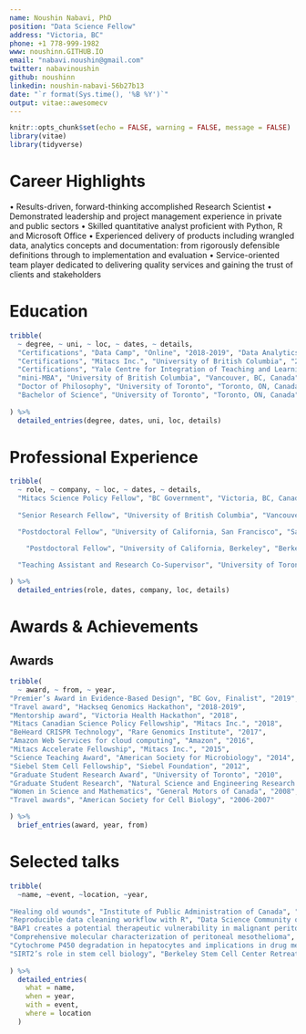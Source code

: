 ```yaml
---
name: Noushin Nabavi, PhD
position: "Data Science Fellow"
address: "Victoria, BC"
phone: +1 778-999-1982
www: noushinn.GITHUB.IO
email: "nabavi.noushin@gmail.com"
twitter: nabavinoushin
github: noushinn
linkedin: noushin-nabavi-56b27b13
date: "`r format(Sys.time(), '%B %Y')`"
output: vitae::awesomecv
---
```

  
```r
knitr::opts_chunk$set(echo = FALSE, warning = FALSE, message = FALSE)
library(vitae)
library(tidyverse)
```

# Career Highlights

•	Results-driven, forward-thinking accomplished Research Scientist
•	Demonstrated leadership and project management experience in private and public sectors
•	Skilled quantitative analyst proficient with Python, R and Microsoft Office 
•	Experienced delivery of products including wrangled data, analytics concepts and documentation: from rigorously defensible definitions through to implementation and evaluation 
•	Service-oriented team player dedicated to delivering quality services and gaining the trust of clients and stakeholders


# Education
```r
tribble(
  ~ degree, ~ uni, ~ loc, ~ dates, ~ details,
  "Certifications", "Data Camp", "Online", "2018-2019", "Data Analytics using R",
  "Certifications", "Mitacs Inc.", "University of British Columbia", "2017-2019", "Project Management and Agile Transformation",
  "Certifications", "Yale Centre for Integration of Teaching and Learning", "Online Summer Institute for Teaching", "2018", "Teaching best practices",
  "mini-MBA", "University of British Columbia", "Vancouver, BC, Canada", "2018", "Business Administration for Academics",
  "Doctor of Philosophy", "University of Toronto", "Toronto, ON, Canada", "2005-2011", "Cell and Systems Biology",
  "Bachelor of Science", "University of Toronto", "Toronto, ON, Canada", "2001-2005", "Honors in Cell and Molecular Biology"
  
) %>% 
  detailed_entries(degree, dates, uni, loc, details)
```

# Professional Experience
```r
tribble(
  ~ role, ~ company, ~ loc, ~ dates, ~ details,
  "Mitacs Science Policy Fellow", "BC Government", "Victoria, BC, Canada", "September 2018 - September 2019", "Analyze and communicate complex administrative integrated data for evidence based policy making; Build and strengthen effective stakeholder relationships with ministry clients and contractors; Manage a data science project while developing and implementing timely methodologies and performance metrics",
  
  "Senior Research Fellow", "University of British Columbia", "Vancouver, BC, Canada", "February 2015 - February 2018", "Assemble and lead an international consortium of scientists for a genomics project, published 5 manuscripts and presented the results in 3 international conferences and 2 local symposia; Analyze and integrate genomics, transcriptomics, and proteomics datasets using R and proprietary software; Wrote and secured a $275K operating grant from BC Cancer Foundation for next generation sequencing tumor profiling of malignant peritoneal mesothelioma",

  "Postdoctoral Fellow", "University of California, San Francisco", "San Francisco, CA, USA", "August 2013 - December 2014", "Design research project and conduct experiments related to liver disease with an expert team of scientists; Analyze experimental data and integrate results to generate presentations and publications; Contribute to securing a $427K NIH grant",

    "Postdoctoral Fellow", "University of California, Berkeley", "Berkeley, CA, USA", "January 2012 - July 2013", "Implement a reproducible scientific workflow for a project related to aging: designed and carried out experiments with animal models for aging, analyzed results; Manage a research project with graduate students and undergraduate students towards publication in a peer-review journal",

  "Teaching Assistant and Research Co-Supervisor", "University of Toronto", "Toronto, ON, Canada","September 2005 - December 2011", "Rank the top 10% among departmental teaching assistants for 500+ hours of instruction in introductory biology laboratory, cellular molecular biology, and microbiology; Create and delivere departmental lectures to 500+ students with satisfactory responses from students; Co-supervise 10 undergraduate thesis students on successful thesis projects maintaining 100% retention rate (8 students secured successful science jobs, 2 pursued graduate studie)"
  
) %>% 
  detailed_entries(role, dates, company, loc, details)
```

# Awards & Achievements
## Awards
```r
tribble(
  ~ award, ~ from, ~ year,
"Premier’s Award in Evidence-Based Design", "BC Gov, Finalist", "2019",  
"Travel award", "Hackseq Genomics Hackathon", "2018-2019",
"Mentorship award", "Victoria Health Hackathon", "2018",
"Mitacs Canadian Science Policy Fellowship", "Mitacs Inc.", "2018",
"BeHeard CRISPR Technology", "Rare Genomics Institute", "2017",
"Amazon Web Services for cloud computing", "Amazon", "2016",
"Mitacs Accelerate Fellowship", "Mitacs Inc.", "2015",
"Science Teaching Award", "American Society for Microbiology", "2014",
"Siebel Stem Cell Fellowship", "Siebel Foundation", "2012",
"Graduate Student Research Award", "University of Toronto", "2010",
"Graduate Student Research", "Natural Science and Engineering Research Council", "2009",
"Women in Science and Mathematics", "General Motors of Canada", "2008",
"Travel awards", "American Society for Cell Biology", "2006-2007"

) %>%
  brief_entries(award, year, from)
```

# Selected talks
```r
tribble(
  ~name, ~event, ~location, ~year,
  
"Healing old wounds", "Institute of Public Administration of Canada", "Victoria, BC, Canada", "October 2018",
"Reproducible data cleaning workflow with R", "Data Science Community of Practice", "Victoria, BC, Canada", "May 2019", 
"BAP1 creates a potential therapeutic vulnerability in malignant peritoneal mesothelioma", "International Mesothelioma Interest Group", "Ottawa, ON, Canada", "May 2018",
"Comprehensive molecular characterization of peritoneal mesothelioma", "Vancouver Prostate Centre Friday Seminar", "Vancouver, BC, Canada", "February 2017",
"Cytochrome P450 degradation in hepatocytes and implications in drug metabolism","UCSF Postdoctoral Symposium", "San Francisco, CA, USA",  "June 2014",
"SIRT2’s role in stem cell biology", "Berkeley Stem Cell Center Retreat, Fred Farr Forum", "Asilomar, CA, USA", "April 2012 and 2013"
  
) %>% 
  detailed_entries(
    what = name,
    when = year,
    with = event,
    where = location
  )
```